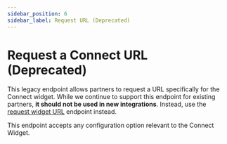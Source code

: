 ```yaml
---
sidebar_position: 6
sidebar_label: Request URL (Deprecated)
---
```



# Request a Connect URL (Deprecated)

This legacy endpoint allows partners to request a URL specifically for the Connect widget. While we continue to support this endpoint for existing partners, **it should not be used in new integrations**. Instead, use the [request widget URL](xxx) endpoint instead.

This endpoint accepts any configuration option relevant to the Connect Widget.

<RequestURL />
<RequestURLResponse />
